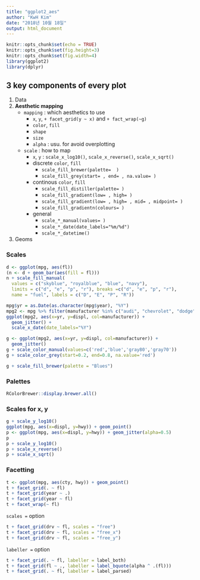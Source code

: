 ```yaml
---
title: "ggplot2_aes"
author: "KwH Kim"
date: "2018년 10월 18일"
output: html_document
---
```


```r
knitr::opts_chunk$set(echo = TRUE)
knitr::opts_chunk$set(fig.height=3)
knitr::opts_chunk$set(fig.width=4)
library(ggplot2)
library(dplyr)
```

## 3 key components of every plot
1. Data
2. **Aesthetic mapping**
    - `mapping` : which aesthetics to use
        - `x`, `y`, `+ facet_grid(y ~ x)` and `+ fact_wrap(~g)`
        - `color`, `fill`
        - `shape`
        - `size`
        - `alpha` : usu. for avoid overplotting
    - `scale` : how to map
        - `x`, `y` : `scale_x_log10()`, `scale_x_reverse()`, `scale_x_sqrt()`
        - discrete `color`, `fill` 
            - `scale_fill_brewer(palette=  )`
            - `scale_fill_grey(start= , end= , na.value= )`
        - continous `color`, `fill`
            - `scale_fill_distiller(palette= )`
            - `scale_fill_gradient(low= , high= )`
            - `scale_fill_gradient(low= , high= , mid= , midpoint= )`
            - `scale_fill_gradientn(colours= )`
        - general 
            - `scale_*_manual(values= )`
            - `scale_*_date(date_labels="%m/%d")`
            - `scale_*_datetime()`
3. Geoms


### Scales

```r
d <- ggplot(mpg, aes(fl))
(n <- d + geom_bar(aes(fill = fl)))
n + scale_fill_manual(
  values = c("skyblue", "royalblue", "blue", "navy"),
  limits = c("d", "e", "p", "r"), breaks =c("d", "e", "p", "r"),
  name = "fuel", labels = c("D", "E", "P", "R"))
```

```r
mpg$yr = as.Date(as.character(mpg$year), "%Y")
mpg2 <- mpg %>% filter(manufacturer %in% c("audi", "chevrolet", "dodge", "ford"))
ggplot(mpg2, aes(x=yr, y=displ, col=manufacturer)) + 
  geom_jitter() + 
  scale_x_date(date_labels="%Y")
```


```r
g <- ggplot(mpg2, aes(x=yr, y=displ, col=manufacturer)) + 
  geom_jitter() 
g + scale_color_manual(values=c('red','blue','gray80','gray70'))
g + scale_color_grey(start=0.2, end=0.8, na.value='red')

g + scale_fill_brewer(palette = "Blues")
```

### Palettes

```r
RColorBrewer::display.brewer.all() 
```

### Scales for x, y

```r
g + scale_y_log10()
ggplot(mpg, aes(x=displ, y=hwy)) + geom_point()
p <- ggplot(mpg, aes(x=displ, y=hwy)) + geom_jitter(alpha=0.5)
p 
p + scale_y_log10()
p + scale_x_reverse()
p + scale_x_sqrt()
```

### Facetting

```r
t <- ggplot(mpg, aes(cty, hwy)) + geom_point() 
t + facet_grid(. ~ fl)
t + facet_grid(year ~ .)
t + facet_grid(year ~ fl)
t + facet_wrap(~ fl)
```

`scales = ` option
```r
t + facet_grid(drv ~ fl, scales = "free")
t + facet_grid(drv ~ fl, scales = "free_x")
t + facet_grid(drv ~ fl, scales = "free_y")
```
 
`labeller = ` option
```r
t + facet_grid(. ~ fl, labeller = label_both) 
t + facet_grid(fl ~ ., labeller = label_bquote(alpha ^ .(fl)))
t + facet_grid(. ~ fl, labeller = label_parsed)
```
